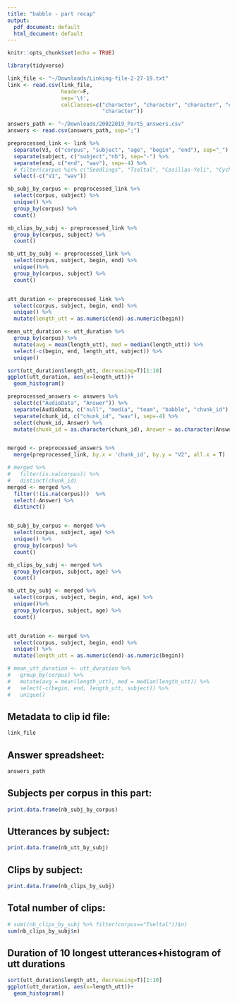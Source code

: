 ```yaml
---
title: "babble - part recap"
output:
  pdf_document: default
  html_document: default
---
```


```r
knitr::opts_chunk$set(echo = TRUE)
```

```r
library(tidyverse)
```
```r
link_file <- "~/Downloads/Linking-file-2-27-19.txt"
link <- read.csv(link_file, 
                 header=F, 
                 sep='\t', 
                 colClasses=c("character", "character", "character", "character", 
                              "character"))

answers_path <- "~/Downloads/20022019_Part5_answers.csv"
answers <- read.csv(answers_path, sep=";")
```

```r
preprocessed_link <- link %>%
  separate(V3, c("corpus", "subject", "age", "begin", "end"), sep="_") %>%
  separate(subject, c("subject","nb"), sep="-") %>%
  separate(end, c("end", "wav"), sep=-4) %>%
  # filter(corpus %in% c("Seedlings", "Tseltal", "Casillas-Yeli", "Cychosz", "IBIS", "TonnsenSeidl", "Tsimane", "Warlaumont")) %>%
  select(-c("V1", "wav"))

nb_subj_by_corpus <- preprocessed_link %>%
  select(corpus, subject) %>%
  unique() %>%
  group_by(corpus) %>%
  count()

nb_clips_by_subj <- preprocessed_link %>%
  group_by(corpus, subject) %>%
  count()

nb_utt_by_subj <- preprocessed_link %>%
  select(corpus, subject, begin, end) %>%
  unique()%>%
  group_by(corpus, subject) %>%
  count()


utt_duration <- preprocessed_link %>%
  select(corpus, subject, begin, end) %>%
  unique() %>%
  mutate(length_utt = as.numeric(end)-as.numeric(begin))

mean_utt_duration <- utt_duration %>%
  group_by(corpus) %>%
  mutate(avg = mean(length_utt), med = median(length_utt)) %>%
  select(-c(begin, end, length_utt, subject)) %>%
  unique()

sort(utt_duration$length_utt, decreasing=T)[1:10]
ggplot(utt_duration, aes(x=length_utt))+
  geom_histogram()
```
```r


preprocessed_answers <- answers %>%
  select(c("AudioData", "Answer")) %>%
  separate(AudioData, c("null", "media", "team", "babble", "chunk_id"), sep='/') %>%
  separate(chunk_id, c("chunk_id", "wav"), sep=-4) %>%
  select(chunk_id, Answer) %>%
  mutate(chunk_id = as.character(chunk_id), Answer = as.character(Answer))


merged <- preprocessed_answers %>%
  merge(preprocessed_link, by.x = 'chunk_id', by.y = "V2", all.x = T)

```

```r

# merged %>%
#   filter(is.na(corpus)) %>%
#   distinct(chunk_id)
merged <- merged %>%
  filter(!(is.na(corpus)))  %>%
  select(-Answer) %>%
  distinct()


nb_subj_by_corpus <- merged %>%
  select(corpus, subject, age) %>%
  unique() %>%
  group_by(corpus) %>%
  count()

nb_clips_by_subj <- merged %>%
  group_by(corpus, subject, age) %>%
  count()

nb_utt_by_subj <- merged %>%
  select(corpus, subject, begin, end, age) %>%
  unique()%>%
  group_by(corpus, subject, age) %>%
  count()


utt_duration <- merged %>%
  select(corpus, subject, begin, end) %>%
  unique() %>%
  mutate(length_utt = as.numeric(end)-as.numeric(begin))

# mean_utt_duration <- utt_duration %>%
#   group_by(corpus) %>%
#   mutate(avg = mean(length_utt), med = median(length_utt)) %>%
#   select(-c(begin, end, length_utt, subject)) %>%
#   unique()


```

## Metadata to clip id file: 
```r
link_file
```

## Answer spreadsheet: 
```r
answers_path
```

## Subjects per corpus in this part:

```r
print.data.frame(nb_subj_by_corpus)

```

## Utterances by subject: 

```r
print.data.frame(nb_utt_by_subj)
```


## Clips by subject:

```r
print.data.frame(nb_clips_by_subj)
```

## Total number of clips: 
```r
# sum((nb_clips_by_subj %>% filter(corpus=="Tseltal"))$n)
sum(nb_clips_by_subj$n)
```


## Duration of 10 longest utterances+histogram of utt durations
```r
sort(utt_duration$length_utt, decreasing=T)[1:10]
ggplot(utt_duration, aes(x=length_utt))+
  geom_histogram()
```
